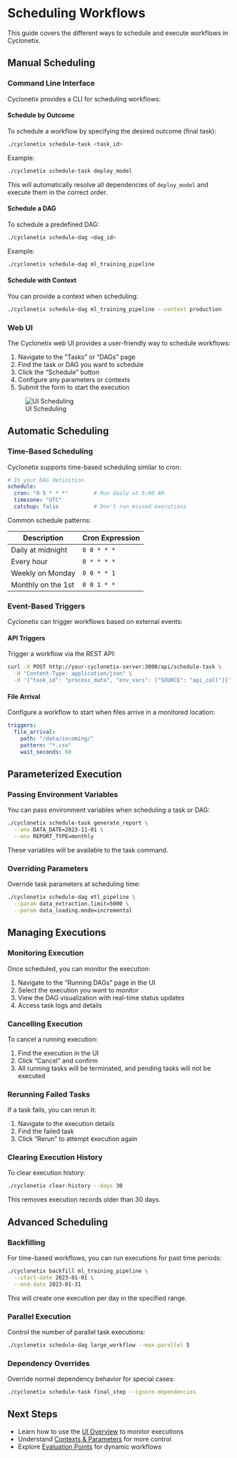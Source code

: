# Scheduling Workflows

This guide covers the different ways to schedule and execute workflows in Cyclonetix.

## Manual Scheduling

### Command Line Interface

Cyclonetix provides a CLI for scheduling workflows:

#### Schedule by Outcome

To schedule a workflow by specifying the desired outcome (final task):

```bash
./cyclonetix schedule-task <task_id>
```

Example:
```bash
./cyclonetix schedule-task deploy_model
```

This will automatically resolve all dependencies of `deploy_model` and execute them in the correct order.

#### Schedule a DAG

To schedule a predefined DAG:

```bash
./cyclonetix schedule-dag <dag_id>
```

Example:
```bash
./cyclonetix schedule-dag ml_training_pipeline
```

#### Schedule with Context

You can provide a context when scheduling:

```bash
./cyclonetix schedule-dag ml_training_pipeline --context production
```

### Web UI

The Cyclonetix web UI provides a user-friendly way to schedule workflows:

1. Navigate to the "Tasks" or "DAGs" page
2. Find the task or DAG you want to schedule
3. Click the "Schedule" button
4. Configure any parameters or contexts
5. Submit the form to start the execution

![UI Scheduling](../images/schedule-task.png)

## Automatic Scheduling

### Time-Based Scheduling

Cyclonetix supports time-based scheduling similar to cron:

```yaml
# In your DAG definition
schedule:
  cron: "0 5 * * *"        # Run daily at 5:00 AM
  timezone: "UTC"
  catchup: false           # Don't run missed executions
```

Common schedule patterns:

| Description | Cron Expression |
|-------------|----------------|
| Daily at midnight | `0 0 * * *` |
| Every hour | `0 * * * *` |
| Weekly on Monday | `0 0 * * 1` |
| Monthly on the 1st | `0 0 1 * *` |

### Event-Based Triggers

Cyclonetix can trigger workflows based on external events:

#### API Triggers

Trigger a workflow via the REST API:

```bash
curl -X POST http://your-cyclonetix-server:3000/api/schedule-task \
  -H "Content-Type: application/json" \
  -d '{"task_id": "process_data", "env_vars": {"SOURCE": "api_call"}}'
```

#### File Arrival

Configure a workflow to start when files arrive in a monitored location:

```yaml
triggers:
  file_arrival:
    path: "/data/incoming/"
    pattern: "*.csv"
    wait_seconds: 60
```

## Parameterized Execution

### Passing Environment Variables

You can pass environment variables when scheduling a task or DAG:

```bash
./cyclonetix schedule-task generate_report \
  --env DATA_DATE=2023-11-01 \
  --env REPORT_TYPE=monthly
```

These variables will be available to the task command.

### Overriding Parameters

Override task parameters at scheduling time:

```bash
./cyclonetix schedule-dag etl_pipeline \
  --param data_extraction.limit=5000 \
  --param data_loading.mode=incremental
```

## Managing Executions

### Monitoring Execution

Once scheduled, you can monitor the execution:

1. Navigate to the "Running DAGs" page in the UI
2. Select the execution you want to monitor
3. View the DAG visualization with real-time status updates
4. Access task logs and details

### Cancelling Execution

To cancel a running execution:

1. Find the execution in the UI
2. Click "Cancel" and confirm
3. All running tasks will be terminated, and pending tasks will not be executed

### Rerunning Failed Tasks

If a task fails, you can rerun it:

1. Navigate to the execution details
2. Find the failed task
3. Click "Rerun" to attempt execution again

### Clearing Execution History

To clear execution history:

```bash
./cyclonetix clear-history --days 30
```

This removes execution records older than 30 days.

## Advanced Scheduling

### Backfilling

For time-based workflows, you can run executions for past time periods:

```bash
./cyclonetix backfill ml_training_pipeline \
  --start-date 2023-01-01 \
  --end-date 2023-01-31
```

This will create one execution per day in the specified range.

### Parallel Execution

Control the number of parallel task executions:

```bash
./cyclonetix schedule-dag large_workflow --max-parallel 5
```

### Dependency Overrides

Override normal dependency behavior for special cases:

```bash
./cyclonetix schedule-task final_step --ignore-dependencies
```

## Next Steps

- Learn how to use the [UI Overview](ui-overview.qmd) to monitor executions
- Understand [Contexts & Parameters](../advanced/contexts-parameters.qmd) for more control
- Explore [Evaluation Points](../advanced/evaluation-points.qmd) for dynamic workflows